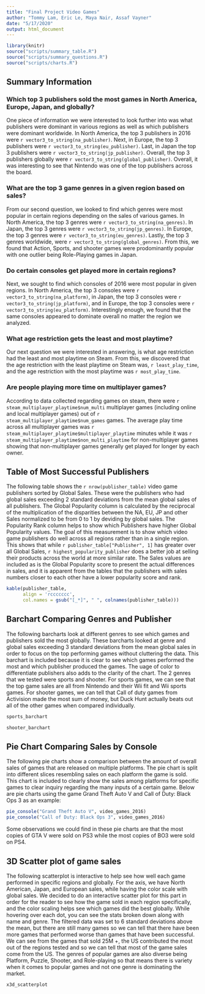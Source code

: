 ---
title: "Final Project Video Games"
author: "Tommy Lam, Eric Le, Maya Nair, Assaf Vayner"
date: "5/17/2020"
output: html_document
---

```{r setup, include=FALSE}
library(knitr)
source("scripts/summary_table.R")
source("scripts/summary_questions.R")
source("scripts/charts.R")
```

## Summary Information

### Which top 3 publishers sold the most games in North America, Europe, Japan, and globally?
One piece of information we were interested to look further into was what publishers were dominant in various regions as well as which publishers were dominant worldwide. In North America, the top 3 publishers in 2016 were `r vector3_to_string(na_publisher)`. Next, in Europe, the top 3 publishers were `r vector3_to_string(eu_publisher)`. Last, in Japan the top 3 publishers were `r vector3_to_string(jp_publisher)`. Overall, the top 3 publishers globally were `r vector3_to_string(global_publisher)`. Overall, it was interesting to see that Nintendo was one of the top publishers across the board.

### What are the top 3 game genres in a given region based on sales?
From our second question, we looked to find which genres were most popular in certain regions depending on the sales of various games. In North America, the top 3 genres were `r vector3_to_string(na_genres)`. In Japan, the top 3 genres were `r vector3_to_string(jp_genres)`. In Europe, the top 3 genres were `r vector3_to_string(eu_genres)`. Lastly, the top 3 genres worldwide, were `r vector3_to_string(global_genres)`. From this, we found that Action, Sports, and shooter games were prodominantly popular with one outlier being Role-Playing games in Japan.

### Do certain consoles get played more in certain regions?
Next, we sought to find which consoles of 2016 were most popular in given regions. In North America, the top 3 consoles were `r vector3_to_string(na_platform)`, in Japan, the top 3 consoles were `r vector3_to_string(jp_platform)`, and in Europe, the top 3 consoles were `r vector3_to_string(eu_platform)`. Interestingly enough, we found that the same consoles appeared to dominate overall no matter the region we analyzed. 

### What age restriction gets the least and most playtime?
Our next question we were interested in answering, is what age restriction had the least and most playtime on Steam. From this, we discovered that the age restriction with the least playtime on Steam was, `r least_play_time`, and the age restriction with the most playtime was `r most_play_time`.

### Are people playing more time on multiplayer games?
According to data collected regarding games on steam, there were `r steam_multiplayer_playtime$num_multi` multiplayer games (including online and local multiplayer games) out of `r steam_multiplayer_playtime$num_games` games. The average play time across all multiplayer games was `r steam_multiplayer_playtime$multiplayer_playtime` minutes while it was `r steam_multiplayer_playtime$non_multi_playtime` for non-multiplayer games showing that non-multiplayer games generally get played for longer by each owner.

## Table of Most Successful Publishers

The following table shows the `r nrow(publisher_table)` video game publishers sorted by Global Sales. These were the publishers who had global sales exceeding 2 standard deviations from the mean global sales of all publishers. The Global Popularity column is calculated by the reciprocal of the multiplication of the disparities between the NA, EU, JP and other Sales normalized to be from 0 to 1 by deviding by global sales. The Popularity Rank column helps to show which Publishers have higher Global Popularity values. The goal of this measurement is to show which video game publishers do well across all regions rather than in a single region. This shows that while `r publisher_table["Publisher", 1]` has greater over all Global Sales, `r highest_popularity_publisher` does a better job at selling their products across the world at more similar rate. The Sales values are included as is the Global Popularity score to present the actual differences in sales, and it is apparent from the tables that the publishers with sales numbers closer to each other have a lower popularity score and rank.

```{r, echo=FALSE}
kable(publisher_table,
      align = 'rccccccc',
      col.names = gsub("[_*]", " ", colnames(publisher_table)))
```

## Barchart Comparing Genres and Publisher

The following barcharts look at different genres to see which games and publishers sold the most globally. These barcharts looked at genre and global sales exceeding 3 standard deviations from the mean global sales in order to focus on the top performing games without cluttering the data. This barchart is included because it is clear to see which games performed the most and which publisher produced the games. The uage of color to differentiate publishers also adds to the clarity of the chart. The 2 genres that we tested were sports and shooter. For sports games, we can see that the top game sales are all from Nintendo and their Wii fit and Wii sports games. For shooter games, we can tell that Call of duty games from Activision made the most sum of money, but Duck Hunt actually beats out all of the other games when compared individually. 

```{r, echo=FALSE, fig.hold='hold', out.width="50%"}
sports_barchart

shooter_barchart
```

## Pie Chart Comparing Sales by Console

The following pie charts show a comparison between the amount of overall sales of games that are released on multiple platforms. The pie chart is split into different slices resembling sales on each platform the game is sold. This chart is included to clearly show the sales among platforms for specific games to clear inquiry regarding the many inputs of a certain game. Below are pie charts using the game Grand Theft Auto V and Call of Duty: Black Ops 3 as an example:

```{r, echo=FALSE, fig.hold='hold', out.width="50%"}
pie_console("Grand Theft Auto V", video_games_2016)
pie_console("Call of Duty: Black Ops 3", video_games_2016)
```

Some observations we could find in these pie charts are that the most copies of GTA V were sold on PS3 while the most copies of BO3 were sold on PS4.

## 3D Scatter plot of game sales

The following scatterplot is interactive to help see how well each game performed in specific regions and globally. For the axis, we have North American, Japan, and European sales, while having the color scale with global sales. We decided to do an interactive scatter plot for this part in order for the reader to see how the game sold in each region specifically, and the color scaling helps see which games did the best globally. While hovering over each dot, you can see the stats broken down along with name and genre. The filtered data was set to 6 standard deviations above the mean, but there are still many games so we can tell that there have been more games that performed worse than games that have been successful. We can see from the games that sold 25M +, the US contributed the most out of the regions tested and so we can tell that most of the game sales come from the US. The genres of popular games are also diverse being Platform, Puzzle, Shooter, and Role-playing so that means there is variety when it comes to popular games and not one genre is dominating the market.

```{r, echo=FALSE}
x3d_scatterplot
```